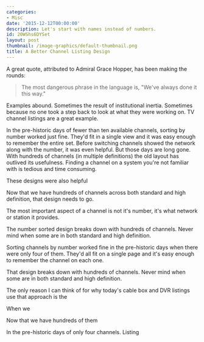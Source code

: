 ```yaml
---
categories:
- Misc
date: '2015-12-12T00:00:00'
description: Let's start with names instead of numbers.
id: 20WShs6DYSet
layout: post
thumbnail: /image-graphics/default-thumbnail.png
title: A Better Channel Listing Design
---
```


A great quote, attributed to Admiral Grace Hopper, has been making the rounds:

> The most dangerous phrase in the language is, "We've always done it this way."

Examples abound. Sometimes the result of institutional inertia. Sometimes because no one took a step back to look at what they were working on. TV channel listings are a great example. 

In the pre-historic days of fewer than ten available channels, sorting by number worked just fine. They'd fit in a single view and it was easy enough to remember the entire set. Before switching channels showed the network along with the number, it was even helpful. But those days are long gone. With hundreds of channels (in multiple definitions) the old layout has outlived its usefulness. Finding a channel on a system you're not familiar with is tedious and time consuming. 






These designs were also helpful




Now that we have hundreds of channels across both standard and high definition, that design needs to go. 




The most important aspect of a channel is not it's number, it's what network or station it provides. 



The number sorted design breaks down with hundreds of channels. Never mind when some are in both standard and high definition. 


Sorting channels by number worked fine in the pre-historic days when there were only four of them. They'd all fit on a single page and it's easy enough to remember the channel on each one. 



That design breaks down with hundreds of channels. Never mind when some are in both standard and high definition. 



The only reason I can think of for why today's cable box and DVR listings use that approach is the 


When we 










Now that we have hundreds of them



In the pre-historic days of only four channels. Listing


<!-- 

{% photo /i/aws-20120714--0630-03.jpg caption:"Fifty down. Fifty or so more to go..."%} 

-->



<!--

{% highlight json %}

{% endhighlight %}

-->
